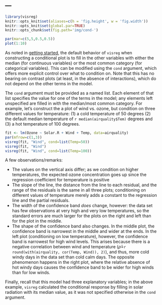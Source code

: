 ---
---

```r
library(visreg)
knitr::opts_knit$set(aliases=c(h = 'fig.height', w = 'fig.width'))
knitr::opts_knit$set(global.par=TRUE)
knitr::opts_chunk$set(fig.path='img/cond-')
```
```r
par(mar=c(5,5,0.5,0.5))
plot(1:10)
```

As noted in [getting started](basic.html), the default behavior of `visreg` when constructing a conditional plot is to fill in the other variables with either the median (for continuous variables) or the most common category (for categorical variables).  This can be modified using the `cond` argument, which offers more explicit control over what to condition on.  Note that this has no bearing on contrast plots (at least, in the absence of interactions), which do not depend on the other terms in the model.

The `cond` argument must be provided as a named list.  Each element of that list specifies the value for one of the terms in the model; any elements left unspecified are filled in with the median/most common category.  For example, let's construct the a plot of wind vs. ozone, but condition on three different values for temperature: (1) a cold temperature of 50 degrees (2) the default median temperature of `r median(airquality$Tem)` degrees and (3) a hot temperature of 100 degrees.

```r
fit <- lm(Ozone ~ Solar.R + Wind + Temp, data=airquality)
par(mfrow=c(1,3))
visreg(fit, "Wind", cond=list(Temp=50))
visreg(fit, "Wind")
visreg(fit, "Wind", cond=list(Temp=100))
```

A few observations/remarks:

* The values on the vertical axis differ; as we condition on higher temperatures, the expected ozone concentration goes up since the regression coefficient for temperature is positive
* The slope of the line, the distance from the line to each residual, and the range of the residuals is the same in all three plots; conditioning on different values of temperature merely adds a constant to the regression line and the partial residuals.
* The width of the confidence band *does* change, however: the data set has few observations at very high and very low temperatures, so the standard errors are much larger for the plots on the right and left than for the plot in the middle.
* The shape of the confidence band also changes.  In the middle plot, the confidence band is narrowest in the middle and wider at the ends.  In the left plot (conditioning on low temperature), however, the confidence band is narrowest for high wind levels.  This arises because there is a negative correlation between wind and temperature ($\hat{\rho}$=`r round(with(airquality, cor(Temp, Wind)), 2)`), and thus, more cold windy days in the data set than cold calm days.  The opposite phenomenon happens in the right plot, where the relative absence of hot windy days causes the confidence band to be wider for high winds than for low winds.

Finally, recall that this model had three explanatory variables; in the above example, `visreg` calculated the conditional response by filling in solar radiation with its median value, as it was not specified otherwise in the `cond` argument.
